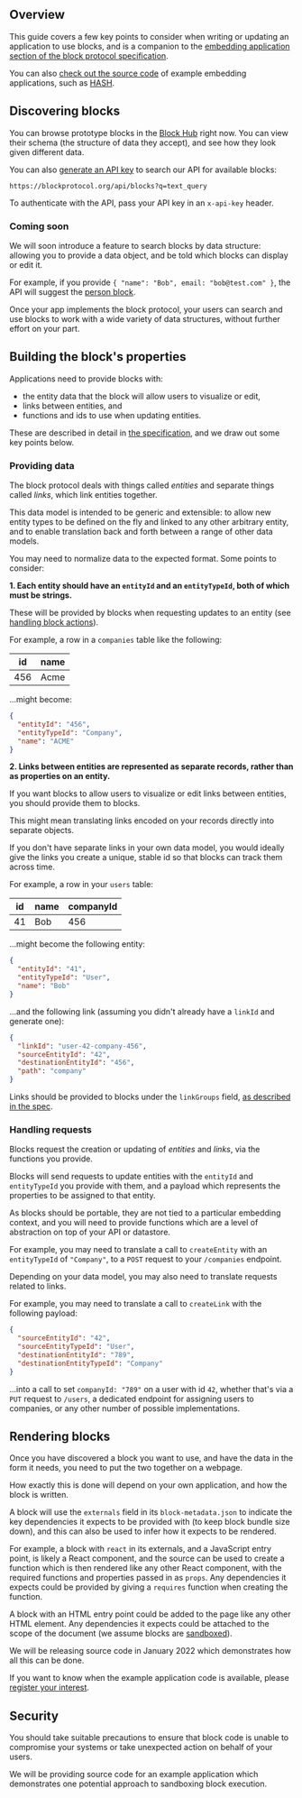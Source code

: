 ## Overview

This guide covers a few key points to consider when writing or updating an application to use blocks,
and is a companion to the [embedding application section of the block protocol specification](https://blockprotocol.org/spec/embedding-applications).

You can also [check out the source code](https://github.com/hashintel/hash/tree/main/packages/hash) of example embedding applications, such as [HASH](https://hash.ai/platform/hash).

## Discovering blocks

You can browse prototype blocks in the [Block Hub](https://blockprotocol.org/hub) right now.
You can view their schema (the structure of data they accept), and see how they look given different data.

You can also [generate an API key](https://blockprotocol.org/settings/api-keys) to search our API for available blocks:

`https://blockprotocol.org/api/blocks?q=text_query`

To authenticate with the API, pass your API key in an `x-api-key` header.

### Coming soon

We will soon introduce a feature to search blocks by data structure: allowing you to provide a data object, and be told which blocks can display or edit it.

For example, if you provide `{ "name": "Bob", email: "bob@test.com" }`, the API will suggest the
[person block](https://blockprotocol.org/@hash/person).

Once your app implements the block protocol, your users can search and use blocks to work with a
wide variety of data structures, without further effort on your part.

## Building the block's properties

Applications need to provide blocks with:

- the entity data that the block will allow users to visualize or edit,
- links between entities, and
- functions and ids to use when updating entities.

These are described in detail in [the specification](https://blockprotocol.org/spec/block-types#data-provided-to-blocks),
and we draw out some key points below.

### Providing data

The block protocol deals with things called _entities_ and separate things called _links_,
which link entities together.

This data model is intended to be generic and extensible: to allow new entity types to be defined on the fly
and linked to any other arbitrary entity, and to enable translation back and forth between a range of other data models.

You may need to normalize data to the expected format. Some points to consider:

**1. Each entity should have an `entityId` and an `entityTypeId`, both of which must be strings.**

These will be provided by blocks when requesting updates to an entity (see [handling block actions](#handling-block-actions)).

For example, a row in a `companies` table like the following:

| id  | name |
| --- | ---- |
| 456 | Acme |

...might become:

```json
{
  "entityId": "456",
  "entityTypeId": "Company",
  "name": "ACME"
}
```

**2. Links between entities are represented as separate records, rather than as properties on an entity.**

If you want blocks to allow users to visualize or edit links between entities, you should provide them to blocks.

This might mean translating links encoded on your records directly into separate objects.

If you don't have separate links in your own data model, you would ideally give the links you create
a unique, stable id so that blocks can track them across time.

For example, a row in your `users` table:

| id  | name | companyId |
| --- | ---- | --------- |
| 41  | Bob  | 456       |

...might become the following entity:

```json
{
  "entityId": "41",
  "entityTypeId": "User",
  "name": "Bob"
}
```

...and the following link (assuming you didn't already have a `linkId` and generate one):

```json
{
  "linkId": "user-42-company-456",
  "sourceEntityId": "42",
  "destinationEntityId": "456",
  "path": "company"
}
```

Links should be provided to blocks under the `linkGroups` field, [as described in the spec](https://blockprotocol.org/spec/block-types#linking-entities).

### Handling requests

Blocks request the creation or updating of _entities_ and _links_, via the functions you provide.

Blocks will send requests to update entities with the `entityId` and `entityTypeId` you provide with them,
and a payload which represents the properties to be assigned to that entity.

As blocks should be portable, they are not tied to a particular embedding context, and you will need to
provide functions which are a level of abstraction on top of your API or datastore.

For example, you may need to translate a call to `createEntity` with an `entityTypeId` of `"Company"`,
to a `POST` request to your `/companies` endpoint.

Depending on your data model, you may also need to translate requests related to links.

For example, you may need to translate a call to `createLink` with the following payload:

```json
{
  "sourceEntityId": "42",
  "sourceEntityTypeId": "User",
  "destinationEntityId": "789",
  "destinationEntityTypeId": "Company"
}
```

...into a call to set `companyId: "789"` on a user with id `42`, whether that's via a `PUT` request to `/users`,
a dedicated endpoint for assigning users to companies, or any other number of possible implementations.

## Rendering blocks

Once you have discovered a block you want to use, and have the data in the form it needs,
you need to put the two together on a webpage.

How exactly this is done will depend on your own application, and how the block is written.

A block will use the `externals` field in its `block-metadata.json` to indicate the key dependencies it
expects to be provided with (to keep block bundle size down), and this can also be used to infer how
it expects to be rendered.

For example, a block with `react` in its externals, and a JavaScript entry point, is likely a React component,
and the source can be used to create a function which is then rendered like any other React component,
with the required functions and properties passed in as `props`. Any dependencies it expects could be provided
by giving a `requires` function when creating the function.

A block with an HTML entry point could be added to the page like any other HTML element. Any dependencies it
expects could be attached to the scope of the document (we assume blocks are [sandboxed](#security)).

We will be releasing source code in January 2022 which demonstrates how all this can be done.

If you want to know when the example application code is available, please [register your interest](https://blockprotocol.org/partners).

## Security

You should take suitable precautions to ensure that block code is unable to compromise
your systems or take unexpected action on behalf of your users.

We will be providing source code for an example application which demonstrates one
potential approach to sandboxing block execution.
